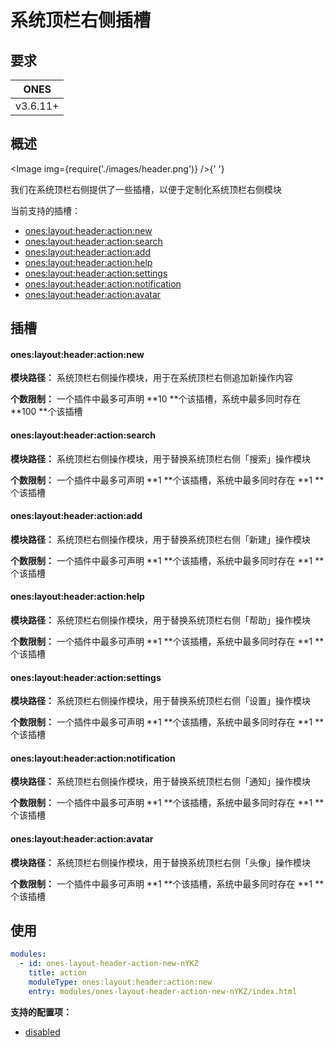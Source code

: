 
# 系统顶栏右侧插槽

## 要求

| **ONES** |
| :------: |
| v3.6.11+ |

## 概述

<Image img={require('./images/header.png')} />{' '}

我们在系统顶栏右侧提供了一些插槽，以便于定制化系统顶栏右侧模块

当前支持的插槽：

- [ones:layout:header:action:new](#oneslayoutheaderactionnew)
- [ones:layout:header:action:search](#oneslayoutheaderactionsearch)
- [ones:layout:header:action:add](#oneslayoutheaderactionadd)
- [ones:layout:header:action:help](#oneslayoutheaderactionhelp)
- [ones:layout:header:action:settings](#oneslayoutheaderactionsettings)
- [ones:layout:header:action:notification](#oneslayoutheaderactionnotification)
- [ones:layout:header:action:avatar](#oneslayoutheaderactionavatar)

## 插槽

#### ones:layout:header:action:new

**模块路径：** 系统顶栏右侧操作模块，用于在系统顶栏右侧追加新操作内容

**个数限制：** 一个插件中最多可声明 **10 **个该插槽，系统中最多同时存在 **100 **个该插槽

#### ones:layout:header:action:search

**模块路径：** 系统顶栏右侧操作模块，用于替换系统顶栏右侧「搜索」操作模块

**个数限制：** 一个插件中最多可声明 **1 **个该插槽，系统中最多同时存在 **1 **个该插槽

#### ones:layout:header:action:add

**模块路径：** 系统顶栏右侧操作模块，用于替换系统顶栏右侧「新建」操作模块

**个数限制：** 一个插件中最多可声明 **1 **个该插槽，系统中最多同时存在 **1 **个该插槽

#### ones:layout:header:action:help

**模块路径：** 系统顶栏右侧操作模块，用于替换系统顶栏右侧「帮助」操作模块

**个数限制：** 一个插件中最多可声明 **1 **个该插槽，系统中最多同时存在 **1 **个该插槽

#### ones:layout:header:action:settings

**模块路径：** 系统顶栏右侧操作模块，用于替换系统顶栏右侧「设置」操作模块

**个数限制：** 一个插件中最多可声明 **1 **个该插槽，系统中最多同时存在 **1 **个该插槽

#### ones:layout:header:action:notification

**模块路径：** 系统顶栏右侧操作模块，用于替换系统顶栏右侧「通知」操作模块

**个数限制：** 一个插件中最多可声明 **1 **个该插槽，系统中最多同时存在 **1 **个该插槽

#### ones:layout:header:action:avatar

**模块路径：** 系统顶栏右侧操作模块，用于替换系统顶栏右侧「头像」操作模块

**个数限制：** 一个插件中最多可声明 **1 **个该插槽，系统中最多同时存在 **1 **个该插槽

## 使用

```yaml
modules:
  - id: ones-layout-header-action-new-nYKZ
    title: action
    moduleType: ones:layout:header:action:new
    entry: modules/ones-layout-header-action-new-nYKZ/index.html
```

**支持的配置项：**

- [disabled](../../../../reference/config/plugin.yaml#disabled)
